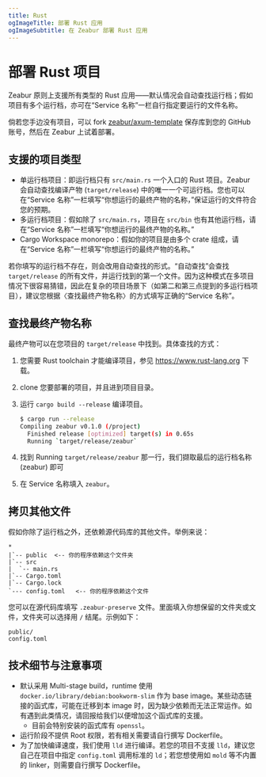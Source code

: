 ```yaml
---
title: Rust
ogImageTitle: 部署 Rust 应用
ogImageSubtitle: 在 Zeabur 部署 Rust 应用
---
```


# 部署 Rust 项目

Zeabur 原则上支援所有类型的 Rust 应用——默认情况会自动查找运行档；假如项目有多个运行档，亦可在“Service 名称”一栏自行指定要运行的文件名称。

倘若您手边没有项目，可以 fork [zeabur/axum-template](https://github.com/zeabur/axum-template) 保存库到您的 GitHub 账号，然后在 Zeabur 上试着部署。

## 支援的项目类型

- 单运行档项目：即运行档只有 `src/main.rs` 一个入口的 Rust 项目。Zeabur 会自动查找编译产物 (`target/release`) 中的唯一一个可运行档。您也可以在“Service 名称”一栏填写“你想运行的最终产物的名称，”保证运行的文件符合您的预期。
- 多运行档项目：假如除了 `src/main.rs`，项目在 `src/bin` 也有其他运行档，请在“Service 名称”一栏填写“你想运行的最终产物的名称。”
- Cargo Workspace monorepo：假如你的项目是由多个 crate 组成，请在“Service 名称”一栏填写“你想运行的最终产物的名称。”

若你填写的运行档不存在，则会改用自动查找的形式。“自动查找”会查找 `target/release` 的所有文件，并运行找到的第一个文件。因为这种模式在多项目情况下很容易猜错，因此在复杂的项目场景下（如第二和第三点提到的多运行档项目），建议您根据〈查找最终产物名称〉的方式填写正确的“Service 名称”。

## 查找最终产物名称

最终产物可以在您项目的 `target/release` 中找到。具体查找的方式：

1. 您需要 Rust toolchain 才能编译项目，参见 <https://www.rust-lang.org> 下载。
2. clone 您要部署的项目，并且进到项目目录。
3. 运行 `cargo build --release` 编译项目。

    ```bash
    $ cargo run --release
    Compiling zeabur v0.1.0 (/project)
      Finished release [optimized] target(s) in 0.65s
      Running `target/release/zeabur`
    ```

4. 找到 Running `target/release/zeabur` 那一行，我们撷取最后的运行档名称 (zeabur) 即可
5. 在 Service 名称填入 `zeabur`。

## 拷贝其他文件

假如你除了运行档之外，还依赖源代码库的其他文件。举例来说：

```plain
*
|`-- public  <-- 你的程序依赖这个文件夹
|`-- src
|  `-- main.rs
|`-- Cargo.toml
|`-- Cargo.lock
`--- config.toml   <-- 你的程序依赖这个文件
```

您可以在源代码库填写 `.zeabur-preserve` 文件。里面填入你想保留的文件夹或文件，文件夹可以选择用 `/` 结尾。示例如下：

```plain
public/
config.toml
```

## 技术细节与注意事项

- 默认采用 Multi-stage build，runtime 使用 `docker.io/library/debian:bookworm-slim` 作为 base image。某些动态链接的函式库，可能在迁移到本 image 时，因为缺少依赖而无法正常运作。如有遇到此类情况，请回报给我们以便增加这个函式库的支援。
  - 目前会特别安装的函式库有 `openssl`。
- 运行阶段不提供 Root 权限，若有相关需要请自行撰写 Dockerfile。
- 为了加快编译速度，我们使用 `lld` 进行编译。若您的项目不支援 `lld`，建议您自己在项目中指定 `config.toml` 调用标准的 `ld`；若您想使用如 `mold` 等不内置的 linker，则需要自行撰写 Dockerfile。
